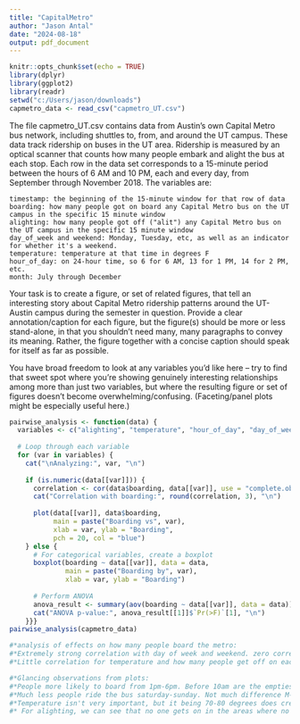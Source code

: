 ---
title: "CapitalMetro"
author: "Jason Antal"
date: "2024-08-18"
output: pdf_document
---

```{r setup, include=FALSE}
knitr::opts_chunk$set(echo = TRUE)
library(dplyr)
library(ggplot2)
library(readr)
setwd("c:/Users/jason/downloads")
capmetro_data <- read_csv("capmetro_UT.csv")
```

The file capmetro_UT.csv contains data from Austin's own Capital Metro bus network, including shuttles to, from, and around the UT campus. These data track ridership on buses in the UT area. Ridership is measured by an optical scanner that counts how many people embark and alight the bus at each stop. Each row in the data set corresponds to a 15-minute period between the hours of 6 AM and 10 PM, each and every day, from September through November 2018. The variables are:

    timestamp: the beginning of the 15-minute window for that row of data
    boarding: how many people got on board any Capital Metro bus on the UT campus in the specific 15 minute window
    alighting: how many people got off ("alit") any Capital Metro bus on the UT campus in the specific 15 minute window
    day_of_week and weekend: Monday, Tuesday, etc, as well as an indicator for whether it's a weekend.
    temperature: temperature at that time in degrees F
    hour_of_day: on 24-hour time, so 6 for 6 AM, 13 for 1 PM, 14 for 2 PM, etc.
    month: July through December

Your task is to create a figure, or set of related figures, that tell an interesting story about Capital Metro ridership patterns around the UT-Austin campus during the semester in question. Provide a clear annotation/caption for each figure, but the figure(s) should be more or less stand-alone, in that you shouldn't need many, many paragraphs to convey its meaning. Rather, the figure together with a concise caption should speak for itself as far as possible.

You have broad freedom to look at any variables you'd like here -- try to find that sweet spot where you're showing genuinely interesting relationships among more than just two variables, but where the resulting figure or set of figures doesn't become overwhelming/confusing. (Faceting/panel plots might be especially useful here.)

```{r pairwise analysis of all data to see relationships}

pairwise_analysis <- function(data) {
  variables <- c("alighting", "temperature", "hour_of_day", "day_of_week", "weekend", "month")
  
  # Loop through each variable
  for (var in variables) {
    cat("\nAnalyzing:", var, "\n")
    
    if (is.numeric(data[[var]])) {
      correlation <- cor(data$boarding, data[[var]], use = "complete.obs")
      cat("Correlation with boarding:", round(correlation, 3), "\n")
      
      plot(data[[var]], data$boarding, 
           main = paste("Boarding vs", var),
           xlab = var, ylab = "Boarding",
           pch = 20, col = "blue")
    } else {
      # For categorical variables, create a boxplot
      boxplot(boarding ~ data[[var]], data = data,
              main = paste("Boarding by", var),
              xlab = var, ylab = "Boarding")
      
      # Perform ANOVA
      anova_result <- summary(aov(boarding ~ data[[var]], data = data))
      cat("ANOVA p-value:", anova_result[[1]]$`Pr(>F)`[1], "\n")
    }}}
pairwise_analysis(capmetro_data)

#*analysis of effects on how many people board the metro:
#*Extremely strong correlation with day of week and weekend. zero correlation with month.
#*Little correlation for temperature and how many people get off on each stop. Moderate correlation with hour of day.

#*Glancing observations from plots:
#*People more likely to board from 1pm-6pm. Before 10am are the emptiest hours
#*Much less people ride the bus saturday-sunday. Not much difference M-F.
#*Temperature isn't very important, but it being 70-80 degrees does create a slight uptick in riders
#* For alighting, we can see that no one gets on in the areas where no one gets off. There are "dead zones".

```


```{r }

```

